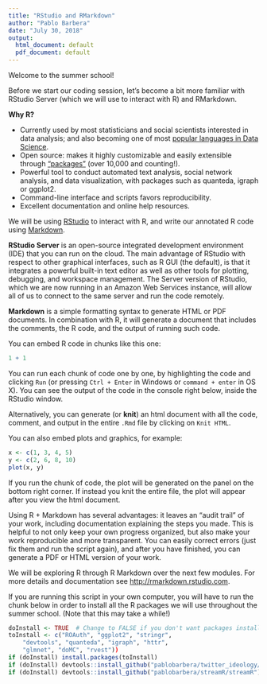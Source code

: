 ```yaml
---
title: "RStudio and RMarkdown"
author: "Pablo Barbera"
date: "July 30, 2018"
output:
  html_document: default
  pdf_document: default
---
```


Welcome to the summer school!

Before we start our coding session, let's become a bit more familiar with RStudio Server (which we will use to interact with R) and RMarkdown.

__Why R?__ 

- Currently used by most statisticians and social scientists interested in data analysis; and also becoming one of most [popular languages in Data Science](http://www.kdnuggets.com/2015/05/r-vs-python-data-science.html).
- Open source: makes it highly customizable and easily extensible through ["packages"](https://cran.r-project.org/web/packages/) (over 10,000 and counting!).
- Powerful tool to conduct automated text analysis, social network analysis, and data visualization, with packages such as quanteda, igraph or ggplot2.
- Command-line interface and scripts favors reproducibility.
- Excellent documentation and online help resources.

We will be using [RStudio](https://www.rstudio.com/) to interact with R, and write our annotated R code using [Markdown](http://rmarkdown.rstudio.com).

__RStudio Server__ is an open-source integrated development environment (IDE) that you can run on the cloud. The main advantage of RStudio with respect to other graphical interfaces, such as R GUI (the default), is that it integrates a powerful built-in text editor as well as other tools for plotting, debugging, and workspace management. The Server version of RStudio, which we are now running in an Amazon Web Services instance, will allow all of us to connect to the same server and run the code remotely.

__Markdown__ is a simple formatting syntax to generate HTML or PDF documents. In combination with R, it will generate a document that includes the comments, the R code, and the output of running such code.

You can embed R code in chunks like this one:

```r
1 + 1
```

You can run each chunk of code one by one, by highlighting the code and clicking `Run` (or pressing `Ctrl + Enter` in Windows or `command + enter` in OS X). You can see the output of the code in the console right below, inside the RStudio window.

Alternatively, you can generate (or __knit__) an html document with all the code, comment, and output in the entire `.Rmd` file by clicking on `Knit HTML`.

You can also embed plots and graphics, for example:

```r
x <- c(1, 3, 4, 5)
y <- c(2, 6, 8, 10)
plot(x, y)
```

If you run the chunk of code, the plot will be generated on the panel on the bottom right corner. If instead you knit the entire file, the plot will appear after you view the html document.

Using R + Markdown has several advantages: it leaves an "audit trail" of your work, including documentation explaining the steps you made. This is helpful to not only keep your own progress organized, but also make your work reproducible and more transparent. You can easily correct errors (just fix them and run the script again), and after you have finished, you can generate a PDF or HTML version of your work.

We will be exploring R through R Markdown over the next few modules. For more details and documentation see <http://rmarkdown.rstudio.com>.

If you are running this script in your own computer, you will have to run the chunk below in order to install all the R packages we will use throughout the summer school. (Note that this may take a while!)

```r
doInstall <- TRUE  # Change to FALSE if you don't want packages installed.
toInstall <- c("ROAuth", "ggplot2", "stringr",
	"devtools", "quanteda", "igraph", "httr", 
	"glmnet", "doMC", "rvest"))
if (doInstall) install.packages(toInstall)
if (doInstall) devtools::install_github("pablobarbera/twitter_ideology/pkg/tweetscores")
if (doInstall) devtools::install_github("pablobarbera/streamR/streamR")
```



